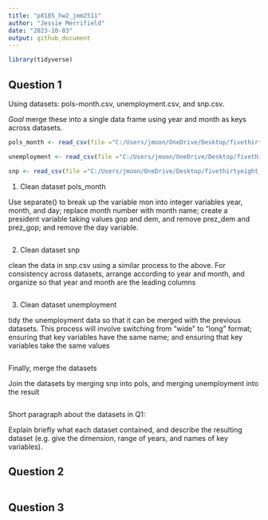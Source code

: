 ```yaml
---
title: "p8105_hw2_jmm2511"
author: "Jessie Merrifield"
date: "2023-10-03"
output: github_document
---
```


```r
library(tidyverse)

```

## Question 1

Using datasets: pols-month.csv, unemployment.csv, and snp.csv.

*Goal* merge these into a single data frame using year and month as keys across datasets.

```r
pols_month <- read_csv(file ="C:/Users/jmoon/OneDrive/Desktop/fivethirtyeight_datasets/pols-month.csv")

unemployment <- read_csv(file ="C:/Users/jmoon/OneDrive/Desktop/fivethirtyeight_datasets/unemployment.csv")

snp <- read_csv(file ="C:/Users/jmoon/OneDrive/Desktop/fivethirtyeight_datasets/snp.csv")

```

1. Clean dataset pols_month

 Use separate() to break up the variable mon into integer variables year, month, and day; replace month number with month name; create a president variable taking values gop and dem, and remove prez_dem and prez_gop; and remove the day variable.

```r

```

2. Clean dataset snp

clean the data in snp.csv using a similar process to the above. For consistency across datasets, arrange according to year and month, and organize so that year and month are the leading columns

```r

```


3. Clean dataset unemployment

tidy the unemployment data so that it can be merged with the previous datasets. This process will involve switching from “wide” to “long” format; ensuring that key variables have the same name; and ensuring that key variables take the same values

```r

```


Finally, merge the datasets

Join the datasets by merging snp into pols, and merging unemployment into the result

```r

```

Short paragraph about the datasets in Q1:

Explain briefly what each dataset contained, and describe the resulting dataset (e.g. give the dimension, range of years, and names of key variables).

## Question 2


```r

```


## Question 3


```r

```